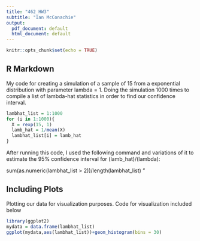 ```yaml
---
title: "462_HW3"
subtitle: "Ian McConachie"
output:
  pdf_document: default
  html_document: default
---
```


```r
knitr::opts_chunk$set(echo = TRUE)
```

## R Markdown

My code for creating a simulation of a sample of 15 from a exponential distribution with parameter lambda = 1. Doing the simulation 1000 times to compile a list of lambda-hat statistics in order to find our confidence interval.

```r
lambhat_list = 1:1000
for (i in 1:1000){
  X = rexp(15, 1)
  lamb_hat = 1/mean(X)
  lambhat_list[i] = lamb_hat
}
```

After running this code, I used the following command and variations of it to estimate the 95% confidence interval for (lamb_hat)/(lambda): \

 sum(as.numeric(lambhat_list > 2))/length(lambhat_list) "

## Including Plots

Plotting our data for visualization purposes. Code for visualization included below

```r
library(ggplot2)
mydata = data.frame(lambhat_list)
ggplot(mydata,aes(lambhat_list))+geom_histogram(bins = 30)
```

